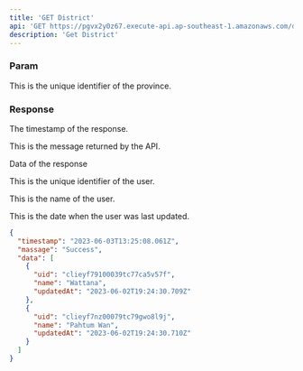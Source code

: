 ```yaml
---
title: 'GET District'
api: 'GET https://pgvx2y0z67.execute-api.ap-southeast-1.amazonaws.com/dev/api/v1/master/geo/district'
description: 'Get District'
---
```


### Param

<ParamField
  query='provinceId'
  type='string'>
  This is the unique identifier of the province.
</ParamField>

### Response

<ResponseField
  name='timestamp'
  type='Date'>
  The timestamp of the response.
</ResponseField>

<ResponseField
  name='message'
  type='string'>
  This is the message returned by the API.
</ResponseField>

<ResponseField name="data" type="array">

Data of the response

<Expandable title="Toggle object">

<ResponseField
  name='uid'
  type='string'>
  This is the unique identifier of the user.
</ResponseField>

<ResponseField
  name='name'
  type='string'>
  This is the name of the user.
</ResponseField>

<ResponseField
  name='updatedAt'
  type='Date'>
  This is the date when the user was last updated.
</ResponseField>

</Expandable>

</ResponseField>

<ResponseExample>

```json Response
{
  "timestamp": "2023-06-03T13:25:08.061Z",
  "massage": "Success",
  "data": [
    {
      "uid": "clieyf79100039tc77ca5v57f",
      "name": "Wattana",
      "updatedAt": "2023-06-02T19:24:30.709Z"
    },
    {
      "uid": "clieyf7nz00079tc79gwo8l9j",
      "name": "Pahtum Wan",
      "updatedAt": "2023-06-02T19:24:30.710Z"
    }
  ]
}
```

</ResponseExample>
